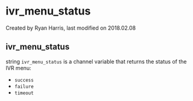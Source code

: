 
# ivr_menu_status 

 Created by  Ryan Harris, last modified on 2018.02.08

## ivr_menu_status

string `ivr_menu_status` is a channel variable that returns the status of the IVR menu:
* `success`
* `failure`
* `timeout`


